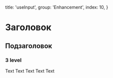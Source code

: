 
  title: 'useInput',
  group: 'Enhancement',
  index: 10,
}

# Заголовок
## Подзаголовок
### 3 level
Text Text Text Text Text


